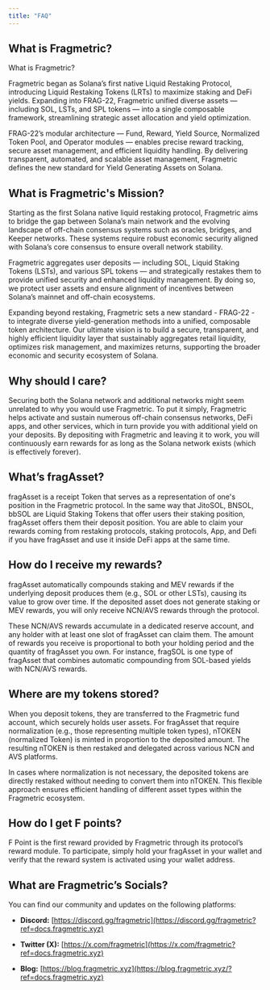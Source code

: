 ```yaml
---
title: "FAQ"
---
```


## What is Fragmetric?

What is Fragmetric?

Fragmetric began as Solana’s first native Liquid Restaking Protocol, introducing Liquid Restaking Tokens (LRTs) to maximize staking and DeFi yields. Expanding into FRAG-22, Fragmetric unified diverse assets — including SOL, LSTs, and SPL tokens — into a single composable framework, streamlining strategic asset allocation and yield optimization.

FRAG-22’s modular architecture — Fund, Reward, Yield Source, Normalized Token Pool, and Operator modules — enables precise reward tracking, secure asset management, and efficient liquidity handling. By delivering transparent, automated, and scalable asset management, Fragmetric defines the new standard for Yield Generating Assets on Solana.

## What is Fragmetric's Mission?

Starting as the first Solana native liquid restaking protocol, Fragmetric aims to bridge the gap between Solana’s main network and the evolving landscape of off-chain consensus systems such as oracles, bridges, and Keeper networks. These systems require robust economic security aligned with Solana’s core consensus to ensure overall network stability.

Fragmetric aggregates user deposits — including SOL, Liquid Staking Tokens (LSTs), and various SPL tokens — and strategically restakes them to provide unified security and enhanced liquidity management. By doing so, we protect user assets and ensure alignment of incentives between Solana’s mainnet and off-chain ecosystems.

Expanding beyond restaking, Fragmetric sets a new standard - FRAG-22 - to integrate diverse yield-generation methods into a unified, composable token architecture. Our ultimate vision is to build a secure, transparent, and highly efficient liquidity layer that sustainably aggregates retail liquidity, optimizes risk management, and maximizes returns, supporting the broader economic and security ecosystem of Solana.

## Why should I care?

Securing both the Solana network and additional networks might seem unrelated to why you would use Fragmetric. To put it simply, Fragmetric helps activate and sustain numerous off-chain consensus networks, DeFi apps, and other services, which in turn provide you with additional yield on your deposits. By depositing with Fragmetric and leaving it to work, you will continuously earn rewards for as long as the Solana network exists (which is effectively forever).

## What’s fragAsset?

fragAsset is a receipt Token that serves as a representation of one's position in the Fragmetric protocol. In the same way that JitoSOL, BNSOL, bbSOL are Liquid Staking Tokens that offer users their staking position, fragAsset offers them their deposit position. You are able to claim your rewards coming from restaking protocols, staking protocols, App, and Defi if you have fragAsset and use it inside DeFi apps at the same time.

## How do I receive my rewards?

fragAsset automatically compounds staking and MEV rewards if the underlying deposit produces them (e.g., SOL or other LSTs), causing its value to grow over time. If the deposited asset does not generate staking or MEV rewards, you will only receive NCN/AVS rewards through the protocol.

These NCN/AVS rewards accumulate in a dedicated reserve account, and any holder with at least one slot of fragAsset can claim them. The amount of rewards you receive is proportional to both your holding period and the quantity of fragAsset you own. For instance, fragSOL is one type of fragAsset that combines automatic compounding from SOL-based yields with NCN/AVS rewards.

## Where are my tokens stored?

When you deposit tokens, they are transferred to the Fragmetric fund account, which securely holds user assets. For fragAsset that require normalization (e.g., those representing multiple token types), nTOKEN (normalized Token) is minted in proportion to the deposited amount. The resulting nTOKEN is then restaked and delegated across various NCN and AVS platforms.

In cases where normalization is not necessary, the deposited tokens are directly restaked without needing to convert them into nTOKEN. This flexible approach ensures efficient handling of different asset types within the Fragmetric ecosystem.

## How do I get F points?

F Point is the first reward provided by Fragmetric through its protocol’s reward module. To participate, simply hold your fragAsset in your wallet and verify that the reward system is activated using your wallet address.

## What are Fragmetric’s Socials?

You can find our community and updates on the following platforms:

- **Discord:** [https://discord.gg/fragmetric](https://discord.gg/fragmetric?ref=docs.fragmetric.xyz)

- **Twitter (X):** [https://x.com/fragmetric](https://x.com/fragmetric?ref=docs.fragmetric.xyz)

- **Blog:** [https://blog.fragmetric.xyz](https://blog.fragmetric.xyz/?ref=docs.fragmetric.xyz)
